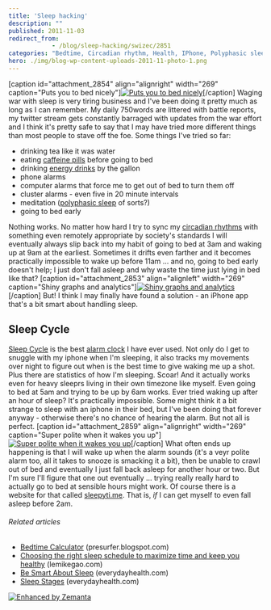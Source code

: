 ```yaml
---
title: 'Sleep hacking'
description: ""
published: 2011-11-03
redirect_from: 
            - /blog/sleep-hacking/swizec/2851
categories: "Bedtime, Circadian rhythm, Health, IPhone, Polyphasic sleep, Sleep, Sleep Cycle, Sleep disorder, Uncategorized"
hero: ./img/blog-wp-content-uploads-2011-11-photo-1.png
---
```

\[caption id="attachment_2854" align="alignright" width="269" caption="Puts you to bed nicely"][![](http://swizec.com/blog/wp-content/uploads/2011/11/photo-1.png "Puts you to bed nicely")](./img/blog-wp-content-uploads-2011-11-photo-1.png)\[/caption] Waging war with sleep is very tiring business and I've been doing it pretty much as long as I can remember. My daily 750words are littered with battle reports, my twitter stream gets constantly barraged with updates from the war effort and I think it's pretty safe to say that I may have tried more different things than most people to stave off the foe. Some things I've tried so far:

- drinking tea like it was water
- eating [caffeine pills](http://en.wikipedia.org/wiki/Caffeine_tablets "Caffeine tablets") before going to bed
- drinking [energy drinks](http://en.wikipedia.org/wiki/Energy_drink "Energy drink") by the gallon
- phone alarms
- computer alarms that force me to get out of bed to turn them off
- cluster alarms - even five in 20 minute intervals
- meditation ([polyphasic sleep](http://en.wikipedia.org/wiki/Polyphasic_sleep "Polyphasic sleep") of sorts?)
- going to bed early

Nothing works. No matter how hard I try to sync my [circadian rhythms](http://en.wikipedia.org/wiki/Circadian_rhythm "Circadian rhythm") with something even remotely appropriate by society's standards I will eventually always slip back into my habit of going to bed at 3am and waking up at 9am at the earliest. Sometimes it drifts even farther and it becomes practically impossible to wake up before 11am ... and no, going to bed early doesn't help; I just don't fall asleep and why waste the time just lying in bed like that? \[caption id="attachment_2853" align="alignleft" width="269" caption="Shiny graphs and analytics"][![](http://swizec.com/blog/wp-content/uploads/2011/11/photo.png "Shiny graphs and analytics")](./img/blog-wp-content-uploads-2011-11-photo.png)\[/caption] But! I think I may finally have found a solution - an iPhone app that's a bit smart about handling sleep.

## Sleep Cycle

[Sleep Cycle](http://www.mdlabs.se/sleepcycle/) is the best [alarm clock](http://en.wikipedia.org/wiki/Alarm_clock "Alarm clock") I have ever used. Not only do I get to snuggle with my iphone when I'm sleeping, it also tracks my movements over night to figure out when is the best time to give waking me up a shot. Plus there are statistics of how I'm sleeping. Scoar! And it actually works even for heavy sleeprs living in their own timezone like myself. Even going to bed at 5am and trying to be up by 6am works. Ever tried waking up after an hour of sleep? It's practically impossible. Some might think it a bit strange to sleep with an iphone in their bed, but I've been doing that forever anyway - otherwise there's no chance of hearing the alarm. But not all is perfect. \[caption id="attachment_2859" align="alignright" width="269" caption="Super polite when it wakes you up"][![](http://swizec.com/blog/wp-content/uploads/2011/11/photo-2.png "Super polite when it wakes you up")](./img/blog-wp-content-uploads-2011-11-photo-2.png)\[/caption] What often ends up happening is that I will wake up when the alarm sounds (it's a veyr polite alarm too, all it takes to snooze is smacking it a bit), then be unable to crawl out of bed and eventually I just fall back asleep for another hour or two. But I'm sure I'll figure that one out eventually ... trying really really hard to actually go to bed at sensible hours might work. Of course there is a website for that called [sleepyti.me](http://sleepyti.me). That is, _if_ I can get myself to even fall asleep before 2am.

###### Related articles

- [Bedtime Calculator](http://presurfer.blogspot.com/2011/10/bedtime-calculator.html) (presurfer.blogspot.com)
- [Choosing the right sleep schedule to maximize time and keep you healthy](http://lemikegao.com/startup-sleep-setting-up-a-sleep-schedule-to-19349) (lemikegao.com)
- [Be Smart About Sleep](http://www.everydayhealth.com/sleep/101/be-a-smart-sleeper.aspx) (everydayhealth.com)
- [Sleep Stages](http://www.everydayhealth.com/sleep/101/stages-of-sleep.aspx) (everydayhealth.com)

[![Enhanced by Zemanta](http://img.zemanta.com/zemified_e.png?x-id=0cdf25fb-aeff-4d02-b3bf-b42f97da63c8)](http://www.zemanta.com/ "Enhanced by Zemanta")